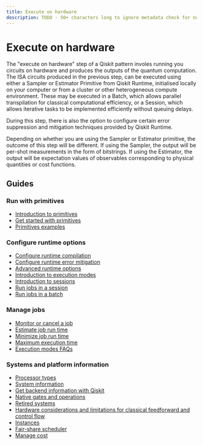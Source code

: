 ```yaml
---
title: Execute on hardware
description: TODO - 50+ characters long to ignore metadata check for now!
---
```


# Execute on hardware

The "execute on hardware" step of a Qiskit pattern involes running you circuits on hardware
and produces the outputs of the quantum computation. The ISA circuits produced in
the previous step, can be executed using either a Sampler or Estimator Primitive from
Qiskit Runtime, initialised locally on your computer or from a cluster or other
heterogeneous compute environment. These may be executed in a Batch, which allows
parallel transpilation for classical computational efficiency, or a Session,
which allows iterative tasks to be implemented efficiently without queuing delays.

During this step, there is also the option to configure certain error suppression and
mitigation techniques provided by Qiskit Runtime.

Depending on whether you are using the Sampler or Estimator primitive, the outcome of this step
will be different. If using the Sampler, the output will be per-shot measurements
in the form of bitstrings. If using the Estimator, the output will be
expectation values of observables corresponding to physical quantities or cost functions.

## Guides

### Run with primitives
* [Introduction to primitives](./primitives)
* [Get started with primitives](./primitives-get-started)
* [Primitives examples](./primitives-examples)

### Configure runtime options
* [Configure runtime compilation](./configure-runtime-compilation)
* [Configure runtime error mitigation](./configure-error-mitigation)
* [Advanced runtime options](./advanced-runtime-options)
* [Introduction to execution modes](./execution-modes-intro)
* [Introduction to sessions](./sessions)
* [Run jobs in a session](./run-jobs-in-session)
* [Run jobs in a batch](./run-jobs-batch)

### Manage jobs
* [Monitor or cancel a job](./monitor-job)
* [Estimate job run time](./estimate-job-run-time)
* [Minimize job run time](./minimize-time)
* [Maximum execution time](./max-execution-time)
* [Execution modes FAQs](./execution-modes-faq)

### Systems and platform information
* [Processor types](./processor-types)
* [System information](./system-information)
* [Get backend information with Qiskit](./get-backend-information)
* [Native gates and operations](./native-gates)
* [Retired systems](./retired-systems)
* [Hardware considerations and limitations for classical feedforward and control flow](./dynamic-circuits-considerations)
* [Instances](./instances)
* [Fair-share scheduler](./fair-share-queue)
* [Manage cost](./manage-cost)
